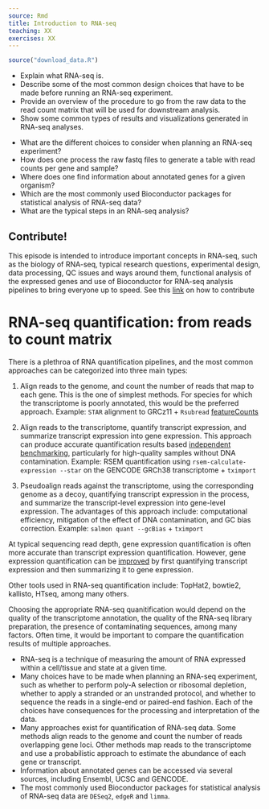 ```yaml
---
source: Rmd
title: Introduction to RNA-seq
teaching: XX
exercises: XX
---
```


```r
source("download_data.R")
```

::::::::::::::::::::::::::::::::::::::: objectives

- Explain what RNA-seq is.
- Describe some of the most common design choices that have to be made before running an RNA-seq experiment.
- Provide an overview of the procedure to go from the raw data to the read count matrix that will be used for downstream analysis.
- Show some common types of results and visualizations generated in RNA-seq analyses.

::::::::::::::::::::::::::::::::::::::::::::::::::

:::::::::::::::::::::::::::::::::::::::: questions

- What are the different choices to consider when planning an RNA-seq experiment? 
- How does one process the raw fastq files to generate a table with read counts per gene and sample?
- Where does one find information about annotated genes for a given organism?
- Which are the most commonly used Bioconductor packages for statistical analysis of RNA-seq data?
- What are the typical steps in an RNA-seq analysis?


::::::::::::::::::::::::::::::::::::::::::::::::::

:::::::::::::::::::::::::::::::::::::::::  callout

## Contribute!

This episode is intended to introduce important concepts in RNA-seq, such as the biology of RNA-seq, typical research questions, experimental design,  data processing, QC issues and ways around them, functional analysis of the expressed genes and use of Bioconductor for RNA-seq analysis pipelines to bring everyone up to speed.  See this [link](https://docs.google.com/document/d/12hUqVo2MhgYH9IT8ShJKSZgeMLzjeUh2EKdxM_siWwM/edit#) on how to contribute


::::::::::::::::::::::::::::::::::::::::::::::::::


# RNA-seq quantification: from reads to count matrix

There is a plethroa of RNA quantification pipelines, and the most common approaches can be categorized into three main types:

1. Align reads to the genome, and count the number of reads that map to each gene.
   This is the one of simplest methods. For species for which the transcriptome is poorly annotated, this would be the preferred approach.
   Example: `STAR` alignment to GRCz11 + `Rsubread` [featureCounts](https://doi.org/10.1093%2Fnar%2Fgkz114)

2. Align reads to the transcriptome, quantify transcript expression, and summarize transcript expression into gene expression.
   This approach can produce accurate quantification results based [independent benchmarking](https://doi.org/10.1186/s13059-016-0940-1), 
   particularly for high-quality samples without DNA contamination.
   Example: RSEM quantification using `rsem-calculate-expression --star` on the GENCODE GRCh38 transcriptome + `tximport`

3. Pseudoalign reads against the transcriptome, using the corresponding genome as a decoy, quantifying transcript expression in the process, 
   and summarize the transcript-level expression into gene-level expression.
   The advantages of this approach include: computational efficiency, mitigation of the effect of DNA contamination, and GC bias correction.
   Example: `salmon quant --gcBias` + `tximport`
   
At typical sequencing read depth, gene expression quantification is often more accurate than transcript expression quantification.
However, gene expression quantification can be [improved](https://doi.org/10.12688/f1000research.7563.1)
by first quantifying transcript expression and then summarizing it to gene expression.

Other tools used in RNA-seq quantification include: TopHat2, bowtie2, kallisto, HTseq, among many others.

Choosing the appropriate RNA-seq quanitification would depend on the quality of the transcriptome annotation,
the quality of the RNA-seq library preparation, the presence of contaminating sequences, among many factors.
Often time, it would be important to compare the quantification results of multiple approaches.


:::::::::::::::::::::::::::::::::::::::: keypoints

- RNA-seq is a technique of measuring the amount of RNA expressed within a cell/tissue and state at a given time.
- Many choices have to be made when planning an RNA-seq experiment, such as whether to perform poly-A selection or ribosomal depletion, whether to apply a stranded or an unstranded protocol, and whether to sequence the reads in a single-end or paired-end fashion. Each of the choices have consequences for the processing and interpretation of the data. 
- Many approaches exist for quantification of RNA-seq data. Some methods align reads to the genome and count the number of reads overlapping gene loci. Other methods map reads to the transcriptome and use a probabilistic approach to estimate the abundance of each gene or transcript. 
- Information about annotated genes can be accessed via several sources, including Ensembl, UCSC and GENCODE. 
- The most commonly used Bioconductor packages for statistical analysis of RNA-seq data are `DESeq2`, `edgeR` and `limma`. 


::::::::::::::::::::::::::::::::::::::::::::::::::


